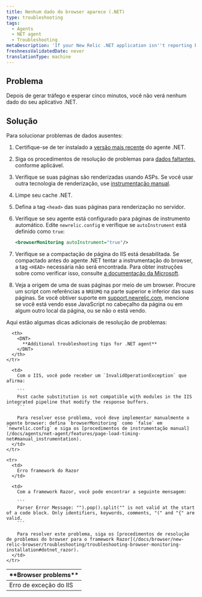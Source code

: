 ```yaml
---
title: Nenhum dado do browser aparece (.NET)
type: troubleshooting
tags:
  - Agents
  - NET agent
  - Troubleshooting
metaDescription: 'If your New Relic .NET application isn''t reporting browser data, follow these troubleshooting procedures.'
freshnessValidatedDate: never
translationType: machine
---
```


## Problema

Depois de gerar tráfego e esperar cinco minutos, você não verá nenhum dado <InlinePopover type="browser"/>do seu aplicativo .NET.

## Solução

Para solucionar problemas de dados ausentes:

1. Certifique-se de ter instalado a [versão mais recente](/docs/releases/dotnet) do agente .NET.

2. Siga os procedimentos de resolução de problemas para [dados faltantes,](/docs/agents/net-agent/troubleshooting/no-data-appears-net) conforme aplicável.

3. Verifique se suas páginas são renderizadas usando ASPs. Se você usar outra tecnologia de renderização, use [instrumentação manual](/docs/agents/net-agent/features/page-load-timing-net#manual_instrumentation).

4. Limpe seu cache .NET.

5. Defina a tag `<head>` das suas páginas para renderização no servidor.

6. Verifique se seu agente está configurado para páginas de instrumento automático. Edite `newrelic.config` e verifique se `autoInstrument` está definido como `true`:

   ```xml
   <browserMonitoring autoInstrument="true"/>
   ```

7. Verifique se a compactação de página do IIS está desabilitada. Se compactado antes do agente .NET tentar a instrumentação do browser, a tag `<HEAD>` necessária não será encontrada. Para obter instruções sobre como verificar isso, consulte [a documentação da Microsoft](https://docs.microsoft.com/en-us/iis/configuration/system.webserver/httpcompression/).

8. Veja a origem de uma de suas páginas por meio de um browser. Procure um script com referências a `NREUMQ` na parte superior e inferior das suas páginas. Se você obtiver suporte em [support.newrelic.com](https://support.newrelic.com), mencione se você está vendo esse JavaScript no cabeçalho da página ou em algum outro local da página, ou se não o está vendo.

Aqui estão algumas dicas adicionais de resolução de problemas:

<table>
  <thead>
    <tr>
      <th>
        <DNT>
          **Browser problems**
        </DNT>
      </th>

      <th>
        <DNT>
          **Additional troubleshooting tips for .NET agent**
        </DNT>
      </th>
    </tr>
  </thead>

  <tbody>
    <tr>
      <td>
        Erro de exceção do IIS
      </td>

      <td>
        Com o IIS, você pode receber um `InvalidOperationException` que afirma:

        ```
        Post cache substitution is not compatible with modules in the IIS integrated pipeline that modify the response buffers.
        ```

        Para resolver esse problema, você deve implementar manualmente o agente browser: defina `browserMonitoring` como `false` em `newrelic.config` e siga os [procedimentos de instrumentação manual](/docs/agents/net-agent/features/page-load-timing-net#manual_instrumentation).
      </td>
    </tr>

    <tr>
      <td>
        Erro framework do Razor
      </td>

      <td>
        Com a framework Razor, você pode encontrar a seguinte mensagem:

        ```
        Parser Error Message: "").pop().split("" is not valid at the start of a code block. Only identifiers, keywords, comments, "(" and "{" are valid.
        ```

        Para resolver este problema, siga os [procedimentos de resolução de problemas do browser para o framework Razor](/docs/browser/new-relic-browser/troubleshooting/troubleshooting-browser-monitoring-installation#dotnet_razor).
      </td>
    </tr>
  </tbody>
</table>
